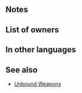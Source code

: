 {{Weapon Infobox
|tagid=SID_舵の弓
|weaponType=Bow
|might=8
|range=2
|effectiveness=Flying
|effect=Effective against flying foes. If unit is not adjacent to an ally, inflicts Spd/Def-5 on foe and neutralizes foe's bonuses to Spd/Def (from skills like Fortify, Rally, etc.) during combat.
|cost=200
|exclusive=0
|statModifiers=0,8,0,0,0
|required=Steel Bow
|next=Helm Bow+
|userVersion1=Bow
|userVersion2=Arrow
|promotionRarity=5
|promotionTier=1
|intID=2176
|sort=84000
|value=11
|timingID=1
|abilityID=162
|limit1ID=19
|properties=
}}
==Notes==
{{Effective damage bonus|Flying}}
{{Combat reductions}}
{{Bonus neutralization}}
==List of owners==
{{Skill Hero List}}
==In other languages==
{{OtherLanguages
|english=Helm Bow
|japanese=舵の弓
|german=Ruderbogen
|spanishEU=Timón certero
|spanishLA=Timón certero
|french=Arc gouvernail
|italian=Arco a timone
|chineseTW=舵弓
|portuguese=Timão certeiro
}}
==See also==
{{See also skills|cond=Description LIKE '%If unit is not adjacent to an ally, inflicts%neutralizes foe_s bonuses%' AND WikiName NOT LIKE '%Unbound%'|columns=3}}
* [[Skill families#Unbound|Unbound Weapons]]
{{Weapons Navbox}}